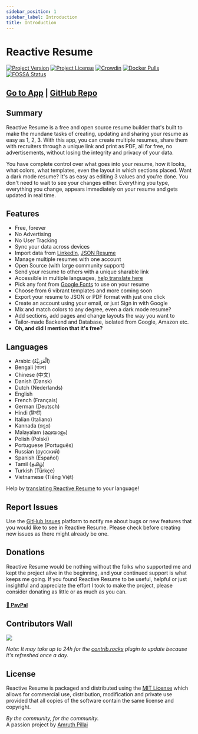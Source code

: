 ```yaml
---
sidebar_position: 1
sidebar_label: Introduction
title: Introduction
---
```



# Reactive Resume

[![Project Version](https://img.shields.io/github/package-json/v/AmruthPillai/Reactive-Resume?style=flat-square)](https://github.com/AmruthPillai/Reactive-Resume/releases)
[![Project License](https://img.shields.io/github/license/AmruthPillai/Reactive-Resume?style=flat-square)](https://github.com/AmruthPillai/Reactive-Resume/blob/main/LICENSE)
[![Crowdin](https://badges.crowdin.net/reactive-resume/localized.svg)](https://translate.rxresu.me)
[![Docker Pulls](https://img.shields.io/docker/pulls/amruthpillai/reactive-resume?style=flat-square)](https://hub.docker.com/r/amruthpillai/reactive-resume)
[![FOSSA Status](https://app.fossa.com/api/projects/git%2Bgithub.com%2FAmruthPillai%2FReactive-Resume.svg?type=shield)](https://app.fossa.com/projects/git%2Bgithub.com%2FAmruthPillai%2FReactive-Resume?ref=badge_shield)

## [Go to App](https://rxresu.me) | [GitHub Repo](https://github.com/AmruthPillai/Reactive-Resume)

## Summary

Reactive Resume is a free and open source resume builder that's built to make the mundane tasks of creating, updating and sharing your resume as easy as 1, 2, 3. With this app, you can create multiple resumes, share them with recruiters through a unique link and print as PDF, all for free, no advertisements, without losing the integrity and privacy of your data.

You have complete control over what goes into your resume, how it looks, what colors, what templates, even the layout in which sections placed. Want a dark mode resume? It's as easy as editing 3 values and you're done. You don't need to wait to see your changes either. Everything you type, everything you change, appears immediately on your resume and gets updated in real time.

## Features

- Free, forever
- No Advertising
- No User Tracking
- Sync your data across devices
- Import data from [LinkedIn](https://www.linkedin.com/), [JSON Resume](https://jsonresume.org/)
- Manage multiple resumes with one account
- Open Source (with large community support)
- Send your resume to others with a unique sharable link
- Accessible in multiple languages, [help translate here](https://translate.rxresu.me/)
- Pick any font from [Google Fonts](https://fonts.google.com/) to use on your resume
- Choose from 6 vibrant templates and more coming soon
- Export your resume to JSON or PDF format with just one click
- Create an account using your email, or just Sign in with Google
- Mix and match colors to any degree, even a dark mode resume?
- Add sections, add pages and change layouts the way you want to
- Tailor-made Backend and Database, isolated from Google, Amazon etc.
- **Oh, and did I mention that it's free?**

## Languages

- Arabic (اَلْعَرَبِيَّةُ)
- Bengali (বাংলা)
- Chinese (中文)
- Danish (Dansk)
- Dutch (Nederlands)
- English
- French (Français)
- German (Deutsch)
- Hindi (हिन्दी)
- Italian (Italiano)
- Kannada (ಕನ್ನಡ)
- Malayalam (മലയാളം)
- Polish (Polski)
- Portuguese (Português)
- Russian (русский)
- Spanish (Español)
- Tamil (தமிழ்)
- Turkish (Türkçe)
- Vietnamese (Tiếng Việt)

Help by [translating Reactive Resume](https://translate.rxresu.me) to your language!

## Report Issues

Use the [GitHub Issues](https://github.com/AmruthPillai/Reactive-Resume/issues/new/choose) platform to notify me about bugs or new features that you would like to see in Reactive Resume. Please check before creating new issues as there might already be one.

## Donations

Reactive Resume would be nothing without the folks who supported me and kept the project alive in the beginning, and your continued support is what keeps me going. If you found Reactive Resume to be useful, helpful or just insightful and appreciate the effort I took to make the project, please consider donating as little or as much as you can.

#### [💸 PayPal](https://paypal.me/RajaRajanA)

## Contributors Wall

<a href="https://github.com/AmruthPillai/Reactive-Resume/graphs/contributors">
  <img src="https://contrib.rocks/image?repo=AmruthPillai/Reactive-Resume" />
</a>

_Note: It may take up to 24h for the [contrib.rocks](https://contrib.rocks/image?repo=AmruthPillai/Reactive-Resume) plugin to update because it's refreshed once a day._

## License

Reactive Resume is packaged and distributed using the [MIT License](https://choosealicense.com/licenses/mit/) which allows for commercial use, distribution, modification and private use provided that all copies of the software contain the same license and copyright.

_By the community, for the community._  
A passion project by [Amruth Pillai](https://amruthpillai.com/)

